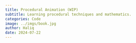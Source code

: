 ```yaml
---
title: Procedural Animation (WIP)
subtitle: Learning procedural techniques and mathematics.
categories: Code
image: ../imgs/book.jpg
author: Haliq
date: 2024-07-22
---
```

